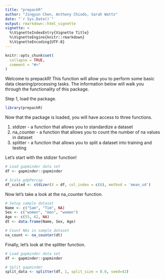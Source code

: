 ```yaml
---
title: "prepackR"
author: "Jingyun Chen, Anthony Chiodo, Sarah Watts"
date: "`r Sys.Date()`"
output: rmarkdown::html_vignette
vignette: >
  %\VignetteIndexEntry{Vignette Title}
  %\VignetteEngine{knitr::rmarkdown}
  %\VignetteEncoding{UTF-8}
---
```


```r
knitr::opts_chunk$set(
  collapse = TRUE,
  comment = "#>"
)
```

Welcome to prepackR! This function will allow you to perform some basic data cleaning/processing tasks. The information below will walk you through the functionality of this package.

Step 1, load the package.

```r
library(prepackR)
```

Now that the package is loaded, you will have access to three functions.     

1. stdizer - a function that allows you to standardize a dataset     
2. na_counter - a function that allows you to count the number of na values in dataset     
3. splitter - a function that allows you to split a dataset into training and testing

Let's start with the stdizer function!

```r
# Load gapminder data set
df <- gapminder::gapminder

# Scale gdpPercap
df_scaled <- stdizer(X = df, col_index = c(6), method = 'mean_sd')
```

Now let's take a look at the na_counter function.

```r
# Setup sample dataset 
Name <- c("Sam", "Tim", NA)
Sex <- c("women", "men", "women")
Age <- c(55, 62, NA)
dt <- data.frame(Name, Sex, Age)

# Count NAs in sample dataset
na_count <- na_counter(dt)
```

Finally, let's look at the splitter function.

```r
# Load gapminder data set
df <- gapminder::gapminder

# Split gapminder
split_data <- splitter(df, 1, split_size = 0.8, seed=42)
```
